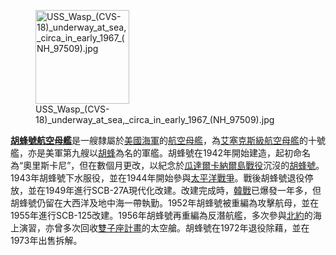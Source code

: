 [[File:USS_Wasp_(CVS-18)_underway_at_sea,_circa_in_early_1967_(NH_97509).jpg|150px]]

'''[[胡蜂號航空母艦_(CV-18)|胡蜂號航空母艦]]'''是一艘隸屬於[[美國海軍|美國海軍]]的[[航空母艦|航空母艦]]，為[[艾塞克斯級航空母艦|艾塞克斯級航空母艦]]的十號艦，亦是美軍第九艘以[[胡蜂|胡蜂]]為名的軍艦。胡蜂號在1942年開始建造，起初命名為“奧里斯卡尼”，但在數個月更改，以紀念於[[瓜達爾卡納爾島戰役|瓜達爾卡納爾島戰役]]沉沒的[[胡蜂號航空母艦_(CV-7)|胡蜂號]]。1943年胡蜂號下水服役，並在1944年開始參與[[太平洋戰爭|太平洋戰爭]]。戰後胡蜂號退役停放，並在1949年進行SCB-27A現代化改建。改建完成時，[[韓戰|韓戰]]已爆發一年多，但胡蜂號仍留在大西洋及地中海一帶執勤。1952年胡蜂號被重編為攻擊航母，並在1955年進行SCB-125改建。1956年胡蜂號再重編為反潛航艦，多次參與[[北約|北約]]的海上演習，亦曾多次回收[[雙子座計畫|雙子座計畫]]的太空艙。胡蜂號在1972年退役除藉，並在1973年出售拆解。